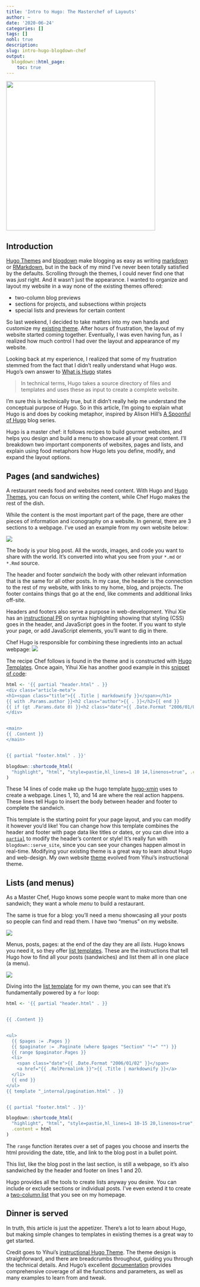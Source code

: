 ```yaml
---
title: 'Intro to Hugo: The Masterchef of Layouts'
author: ~
date: '2020-06-24'
categories: []
tags: []
nohl: true
description:
slug: intro-hugo-blogdown-chef
output:
  blogdown::html_page:
    toc: true
---
```


<img src="/blog/intro-hugo-blogdown-chef/hugo-chef.svg"
  align="center"
  height=400
  style="background-color: white; padding-right: 0px;"
/>

## Introduction

[Hugo Themes](https://themes.gohugo.io/) and [blogdown](https://bookdown.org/yihui/blogdown/) 
make blogging as easy as writing [markdown](https://gohugo.io/content-management/formats/#learn-markdown)
or [RMarkdown](https://rmarkdown.rstudio.com/),
but in the back of my mind I've never been totally satisfied by the defaults. 
Scrolling through the themes, I could never find one that was _just_ right.
And it wasn't just the appearance. I wanted to organize and layout my website
in a way none of the existing themes offered:

* two-column blog previews
* sections for projects, and subsections within projects
* special lists and previews for certain content

So last weekend, I decided to take matters into my own hands and customize my
[existing theme](https://github.com/yihui/hugo-xmin). 
After hours of frustration, the layout of my website started coming
together. Eventually, I was even having fun, as I realized how much control I
had over the layout and appearance of my website. 

Looking back at my experience, I realized that some of my frustration stemmed 
from the fact that I didn't really understand what Hugo _was_. 
Hugo's own answer to [What is Hugo](https://gohugo.io/about/what-is-hugo/) states

> In technical terms, Hugo takes a source directory of files and templates and uses these as input to create a complete website.

I'm sure this is technically true, but it didn't really help me understand the 
conceptual purpose of Hugo. 
So in this article, I'm going to explain what Hugo is and does by cooking metaphor, 
inspired by Alison Hill's [A Spoonful of Hugo](https://alison.rbind.io/post/2019-02-19-hugo-archetypes/)
blog series. 

Hugo is a master chef: it follows recipes to build
gourmet websites, and helps you design and build a menu to showcase all your
great content. I'll breakdown two important components of websites, pages and lists,
and explain using food metaphors how Hugo lets you define, modify, and expand
the layout options. 

## Pages (and sandwiches)

A restaurant needs food and websites need content. With Hugo and 
[Hugo Themes](https://themes.gohugo.io/), you can focus on writing the content,
while Chef Hugo makes the rest of the dish. 

While the content is the most important part of the page, there are other
pieces of information and iconography on a website. In general, there are
3 sections to a webpage. I've used an example from my own website below:

![](webpage.svg)

The body is your blog post. All the words, images, and code you want to share
with the world. It's converted into what you see from your `*.md` or `*.Rmd` 
source.

The header and footer _sandwich_ the body with other relevant information
that is the same for all other posts. 
In my case, the header is the connection to the rest of my website, with
links to my home, blog, and projects.
The footer contains things that go at the end, like comments and additional
links off-site. 

Headers and footers also serve a purpose in web-development. 
Yihui Xie has an [instructional PR](https://github.com/yihui/hugo-xmin/pull/5)
on syntax highlighting showing that styling (CSS) goes in the header, 
and JavaScript goes in the footer. If you want to style your page, or 
add JavaScript elements, you'll want to dig in there.

Chef Hugo is responsible for combining these ingredients into an actual webpage: 
![](hugo-sandwich.svg)

The recipe Chef follows is found in the theme
and is constructed with [Hugo Templates](https://gohugo.io/templates/introduction/).
Once again, Yihui Xie has another good example in this 
[snippet of code](https://github.com/yihui/hugo-xmin/blob/982dfb320e8ac58a78203be76c5b06beae25d4f9/layouts/_default/single.html#L1-L12):


```r
html <- '{{ partial "header.html" . }}
<div class="article-meta">
<h1><span class="title">{{ .Title | markdownify }}</span></h1>
{{ with .Params.author }}<h2 class="author">{{ . }}</h2>{{ end }}
{{ if (gt .Params.date 0) }}<h2 class="date">{{ .Date.Format "2006/01/02" }}</h2>{{ end }}
</div>


<main>
{{ .Content }}
</main>


{{ partial "footer.html" . }}'

blogdown::shortcode_html(
  "highlight", "html", "style=pastie,hl_lines=1 10 14,linenos=true", .content = html
)
```

These 14 lines of code make up the hugo template [hugo-xmin](https://github.com/yihui/hugo-xmin)
uses to create a webpage. Lines 1, 10, and 14 are where the real action happens.
These lines tell Hugo to insert the body between header and footer to complete
the sandwich. 

This template is the starting point for your page layout, 
and you can modify it however you'd like! You can change how this template
combines the header and footer with page data like titles or dates, or you
can dive into a
[`partial`](https://gohugo.io/templates/partials/)
to modify the header's content or style!
It's really fun with `blogdown::serve_site`, since you can see your changes
happen almost in real-time.
Modifying your existing theme is a great way to learn about Hugo and web-design.
My own website [theme](https://github.com/tmastny/hugo-xmin)
evolved from Yihui's instructional theme.

## Lists (and menus)

As a Master Chef, Hugo knows some people want to make more than one sandwich; 
they want a whole _menu_ to build a restaurant. 

The same is true for a blog: you'll need a menu showcasing all your posts
so people can find and read them. I have two "menus" on my website. 

![](hugo-lists.svg)

Menus, posts, pages: at the end of the day they are all _lists_. 
Hugo knows you need it, so they offer 
[list templates](https://gohugo.io/templates/lists/).
These are the instructions that tell Hugo how to find all your posts (sandwiches) 
and list them all in one place (a menu).

![](hugo-menu.svg)

Diving into the [list template](https://github.com/tmastny/hugo-xmin/blob/f70eb23c496cfe5a4ab51c9f27d487641313b3bd/layouts/_default/list.html#L5-L21)
for my own theme, you can see that it's fundamentally powered by a `for` loop: 

```r
html <- '{{ partial "header.html" . }}


{{ .Content }}


<ul>
  {{ $pages := .Pages }}
  {{ $paginator := .Paginate (where $pages "Section" "!=" "") }}
  {{ range $paginator.Pages }}
  <li>
    <span class="date">{{ .Date.Format "2006/01/02" }}</span>
    <a href="{{ .RelPermalink }}">{{ .Title | markdownify }}</a>
  </li>
  {{ end }}
</ul>
{{ template "_internal/pagination.html" . }}


{{ partial "footer.html" . }}'

blogdown::shortcode_html(
  "highlight", "html", "style=pastie,hl_lines=1 10-15 20,linenos=true", 
  .content = html
)
```

The `range` function iterates over a set of pages you choose 
and inserts the html providing the date, title, and link
to the blog post in a bullet point.

This list, like the blog post in the last section, is still a webpage, 
so it's also sandwiched by the header and footer on lines 1 and 20.

Hugo provides all the tools to create lists anyway you desire. 
You can include or exclude sections or individual posts. 
I've even extend it to create a [two-column list](https://github.com/tmastny/hugo-xmin/blob/f70eb23c496cfe5a4ab51c9f27d487641313b3bd/layouts/partials/two-column.html#L10-L30)
that you see on my homepage.

## Dinner is served

In truth, this article is just the appetizer. 
There's a lot to learn about Hugo, but making simple changes to templates
in existing themes is a great way to get started. 

Credit goes to Yihui's [instructional Hugo Theme](https://yihui.org/en/2017/11/tweak-blogdown-site/).
The theme design is straighforward, and there are breadcrumbs throughout, 
guiding you through the technical details.
And Hugo's excellent [documentation](https://gohugo.io/documentation/) provides
comprehensive coverage of all the functions and parameters, as well as many
examples to learn from and tweak.
